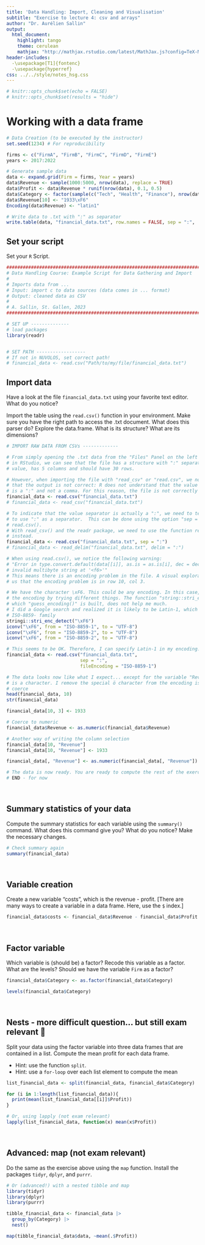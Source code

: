 ```yaml
---
title: 'Data Handling: Import, Cleaning and Visualisation'
subtitle: "Exercise to lecture 4: csv and arrays"
author: "Dr. Aurélien Sallin"
output:
  html_document:
    highlight: tango
    theme: cerulean
    mathjax: "http://mathjax.rstudio.com/latest/MathJax.js?config=TeX-MML-AM_CHTML"
header-includes:
  -\usepackage[T1]{fontenc}
  -\usepackage{hyperref}
css: ../../style/notes_hsg.css
---
```


```r
# knitr::opts_chunk$set(echo = FALSE)
# knitr::opts_chunk$set(results = "hide")
```


# Working with a data frame

```r
# Data Creation (to be executed by the instructor)
set.seed(1234) # For reproducibility

firms <- c("FirmA", "FirmB", "FirmC", "FirmD", "FirmE")
years <- 2017:2022

# Generate sample data
data <- expand.grid(Firm = firms, Year = years)
data$Revenue <- sample(1000:5000, nrow(data), replace = TRUE)
data$Profit <- data$Revenue * runif(nrow(data), 0.1, 0.5)
data$Category <- factor(sample(c("Tech", "Health", "Finance"), nrow(data), replace = TRUE))
data$Revenue[10] <- "1933\xF6"
Encoding(data$Revenue) <- "latin1"

# Write data to .txt with ":" as separator
write.table(data, "financial_data.txt", row.names = FALSE, sep = ":",  fileEncoding = "latin1")

```

## Set your script

Set your `R` Script.

```r
#######################################################################
# Data Handling Course: Example Script for Data Gathering and Import
#
# Imports data from ...
# Input: import c to data sources (data comes in ... format)
# Output: cleaned data as CSV
# 
# A. Sallin, St. Gallen, 2023
#######################################################################

# SET UP --------------
# load packages
library(readr)


# SET PATH ------------------
# If not in NUVOLOS, set correct path!
# financial_data <- read.csv("Path/to/my/file/financial_data.txt")


```



## Import data
Have a look at the file `financial_data.txt` using your favorite text editor. What do you notice? 

Import the table using the `read.csv()` function in your environment. Make sure you have the right path to access the .txt document. What does this parser do? Explore the data.frame. What is its structure? What are its dimensions?

```r

# IMPORT RAW DATA FROM CSVs -------------

# From simply opening the .txt data from the "Files" Panel on the left side
# in RStudio, we can see that the file has a structure with ":" separated
# value, has 5 columns and should have 30 rows. 

# However, when importing the file with "read_csv" or "read.csv", we notice
# that the output is not correct: R does not understand that the value separator
# is a ":" and not a comma. For this reason, the file is not correctly read. 
financial_data <- read.csv("financial_data.txt")
# financial_data <- read_csv("financial_data.txt")

# To indicate that the value separator is actually a ":", we need to tell R 
# to use ":" as a separator.  This can be done using the option "sep = ":"" with 
# read.csv().
# With read_csv() and the readr package, we need to use the function read_delim()
# instead.
financial_data <- read.csv("financial_data.txt", sep = ":")
# financial_data <- read_delim("financial_data.txt", delim = ":")

```

```r
# When using read.csv(), we notice the following warning:
# "Error in type.convert.default(data[[i]], as.is = as.is[i], dec = dec,  : 
# invalid multibyte string at '<f6>'"
# This means there is an encoding problem in the file. A visual exploration shows
# us that the encoding problem is in row 10, col 3.

# We have the character \xF6. This could be any encoding. In this case, I am guessing
# the encoding by trying different things. The function "string::stri_enc_detect()", upon
# which "guess_encoding()" is built, does not help me much. 
# I did a Google search and realized it is likely to be Latin-1, which is "ISO-8859-1" and 
# ISO-8859- family
stringi::stri_enc_detect("\xF6")
iconv("\xF6", from = "ISO-8859-1", to = "UTF-8")
iconv("\xF6", from = "ISO-8859-2", to = "UTF-8")
iconv("\xF6", from = "ISO-8859-2", to = "UTF-8")

# This seems to be OK. Therefore, I can specify Latin-1 in my encoding.
financial_data <- read.csv("financial_data.txt", 
                           sep = ":",
                           fileEncoding = "ISO-8859-1")
```




```r
# The data looks now like what I expect... except for the variable "Revenue", which
# is a character. I remove the special ö character from the encoding issue and 
# coerce 
head(financial_data, 10)
str(financial_data)

financial_data[10, 3] <- 1933

# Coerce to numeric
financial_data$Revenue <- as.numeric(financial_data$Revenue)

# Another way of writing the column selection
financial_data[10, "Revenue"]
financial_data[10, "Revenue"] <- 1933

financial_data[, "Revenue"] <- as.numeric(financial_data[, "Revenue"])

# The data is now ready. You are ready to compute the rest of the exercise.
# END - for now
```


<br>

## Summary statistics of your data
Compute the summary statistics for each variable using the `summary()` command. What does this command give you? What do you notice? Make the necessary changes.

```r
# Check summary again
summary(financial_data)
```


<br>

## Variable creation

Create a new variable "costs", which is the revenue - profit. [There are many ways to create a variable in a data frame. Here, use the `$` index.]

```r
financial_data$costs <- financial_data$Revenue - financial_data$Profit
```

<br>

## Factor variable

Which variable is (should be) a factor? Recode this variable as a factor. What are the levels? Should we have the variable `Firm` as a factor?

```r
financial_data$Category <- as.factor(financial_data$Category)

levels(financial_data$Category)
```

<br>

## Nests - more difficult question... but still exam relevant 👻
Split your data using the factor variable into three data frames that are contained in a list. Compute the mean profit for each data frame. 

- Hint: use the function `split`. 
- Hint: use a `for-loop` over each list element to compute the mean

```r
list_financial_data <- split(financial_data, financial_data$Category)

for (i in 1:length(list_financial_data)){
  print(mean(list_financial_data[[i]]$Profit))
}

# Or, using lapply (not exam relevant)
lapply(list_financial_data, function(x) mean(x$Profit))
```


<br>

## Advanced: map (not exam relevant)

Do the same as the exercise above using the `map` function. Install the packages `tidyr`, `dplyr`, and `purrr`.

```r
# Or (advanced!) with a nested tibble and map 
library(tidyr)
library(dplyr)
library(purrr)

tibble_financial_data <- financial_data |>
  group_by(Category) |>
  nest()

map(tibble_financial_data$data, ~mean(.$Profit))

```


<!-- <br> -->

<!-- <br> -->

<!-- # An exercise on arrays -->

<!-- ## Using the code below, create an array containing three cities and temperatures -->

<!-- Make sure you understand each line of code. This is exam relevant. Note: the function `rnorm(x)` randomly draws `x` values from a normal distribution with mean 0 and sd 1. We use it here to add some "random" variation in our simulated temperatures.  -->

<!-- ```{r} -->
<!-- # Monthly average temperatures for the years 2021 and 2022 (fake data!) -->

<!-- St_Gallen <- c(2, 2, 5, 10, 13, 21, 22, 25, 18, 14, 6, 2) -->
<!-- Lausanne  <- c(5, 6, 6, 13, 16, 23, 24, 25, 19, 16, 8, 3) -->
<!-- Basel     <- c(2, 3, 3, 10, 15, 22, 22, 24, 19, 16, 8, 3) -->

<!-- # Creating the Array -->
<!-- data_cities <- c(St_Gallen, Lausanne, Basel,  -->
<!--                  St_Gallen + 0.25*rnorm(12), Lausanne + 0.35*rnorm(12), Basel + 0.2*rnorm(12)) -->

<!-- city_array <- array(data_cities,  -->
<!--                     dim = c(12, 3, 2),  -->
<!--                     dimnames = list(months = 1:12,  -->
<!--                                     cities = c("St_Gallen", "Lausanne", "Basel"),  -->
<!--                                     year = c(2021, 2022)) -->
<!--                     ) -->
<!-- ``` -->


<!-- ## Answer the following questions: -->

<!--   1. Compute the average temperature for each city for each year  -->

<!--   2. Compute the average temperature for each city across years. -->

<!--   3. Determine which city had the highest average temperature in July 2022. -->

<!--   3. Find out the month when St. Gallen had the lowest temperature. -->

<!--   4. Compute the overall average temperature for all cities for the year. -->


<!-- ```{r} -->
<!-- # Average temperature for each city in 2021 and 2022 -->
<!-- # St. Gallen -->
<!-- for (i in 1:2) print(mean(city_array[, 1, i])) -->

<!-- # Lausanne -->
<!-- for (i in 1:2) print(mean(city_array[, 2, i])) -->

<!-- # Basel -->
<!-- for (i in 1:2) print(mean(city_array[, 3, i])) -->

<!-- # Alternatives -->
<!-- for (i in 1:3){ -->
<!--   for (j in 1:2){ -->
<!--     print(mean(city_array[, i, j])) -->
<!--   } -->
<!-- } -->
<!-- ``` -->


<!-- ```{r} -->
<!-- # Compute the average temperature for each city across years. -->

<!-- # St. Gallen -->
<!-- mean(city_array[, 1, ]) -->

<!-- # Lausanne -->
<!-- mean(city_array[, 2, ]) -->

<!-- # Basel -->
<!-- mean(city_array[, 3, ]) -->


<!-- # Or (not exam relevant) -->
<!-- apply(city_array, MARGIN = 2, mean) -->

<!-- ``` -->

<!-- ```{r} -->
<!-- # Determine which city had the highest average temperature in July 2022. -->

<!-- ``` -->


<!-- print(avg_temps) -->

<!-- # b) City with highest temperature in July -->
<!-- july_temps <- city_array[7, , 1] -->
<!-- max_city <- names(which.max(july_temps)) -->
<!-- cat("City with highest avg temperature in July:", max_city, "\n") -->

<!-- # c) Month when New York had the lowest temperature -->
<!-- ny_temps <- city_array[, 1, 1] -->
<!-- min_month <- which.min(ny_temps) -->
<!-- cat("Month when New York had the lowest temperature:", min_month, "\n") -->

<!-- # d) Overall average temperature -->
<!-- overall_avg <- mean(city_array) -->
<!-- cat("Overall average temperature for all cities:", overall_avg, "\n") -->

<!-- ``` -->



